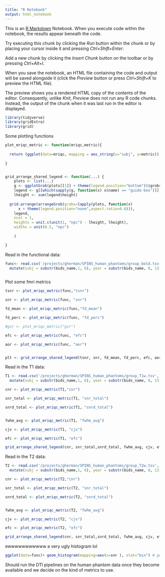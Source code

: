 ```yaml
---
title: "R Notebook"
output: html_notebook
---
```


This is an [R Markdown](http://rmarkdown.rstudio.com) Notebook. When you execute code within the notebook, the results appear beneath the code. 

Try executing this chunk by clicking the *Run* button within the chunk or by placing your cursor inside it and pressing *Ctrl+Shift+Enter*.

Add a new chunk by clicking the *Insert Chunk* button on the toolbar or by pressing *Ctrl+Alt+I*.

When you save the notebook, an HTML file containing the code and output will be saved alongside it (click the *Preview* button or press *Ctrl+Shift+K* to preview the HTML file).

The preview shows you a rendered HTML copy of the contents of the editor. Consequently, unlike *Knit*, *Preview* does not run any R code chunks. Instead, the output of the chunk when it was last run in the editor is displayed.


```r
library(tidyverse)
library(gridExtra)
library(grid)
```


Some plotting functions

```r
plot_mriqc_metric <- function(mriqc,metric){
  
  return (ggplot(data=mriqc, mapping = aes_string(x="subj", y=metric)) + geom_jitter(width=0.1, aes(shape=site))+theme_classic(base_size=6)+theme(panel.background = element_rect(fill="white", colour="white"),axis.title.x=element_blank()))
  
}


grid_arrange_shared_legend <- function(...) {
    plots <- list(...)
    g <- ggplotGrob(plots[[1]] + theme(legend.position="bottom"))$grobs
    legend <- g[[which(sapply(g, function(x) x$name) == "guide-box")]]
    lheight <- sum(legend$height)
    
  grid.arrange(arrangeGrob(grobs=lapply(plots, function(x)
      x + theme(legend.position="none",aspect.ratio=0.6))),
    legend,
    ncol = 1,
    heights = unit.c(unit(1, "npc") - lheight, lheight),
    widths = unit(0.5, "npc")
    
    )

}

```



Read in the functional data: 
```r
func<- read.csv('/projects/gherman/SPINS_human_phantoms/group_bold.tsv', sep='\t') %>%
  mutate(subj = substr(bids_name,1, 6), year = substr(bids_name, 8, 13), site=substr(bids_name, 14, 16), parent_site=substr(bids_name,14,15)) %>% mutate(scanner_type= ifelse(substr(bids_name,16,16)=="P", "prisma","GE" ))
```



```r

```



Plot some fmri metrics
```r

tsnr <- plot_mriqc_metric(func,"tsnr")

snr <- plot_mriqc_metric(func, "snr")

fd_mean <- plot_mriqc_metric(func,"fd_mean")

fd_perc <- plot_mriqc_metric(func, "fd_perc")

#gsr <- plot_mriqc_metric("gsr")

efc <- plot_mriqc_metric(func, "efc")

aor <- plot_mriqc_metric(func, "aor")


plt <- grid_arrange_shared_legend(tsnr, snr, fd_mean, fd_perc, efc, aor)

```





Read in the T1 data: 
```r
T1 <- read.csv('/projects/gherman/SPINS_human_phantoms/group_T1w.tsv', sep='\t') %>%
  mutate(subj = substr(bids_name,1, 6), year = substr(bids_name, 8, 13), site=substr(bids_name, 14, 16))
```


```r

cnr <- plot_mriqc_metric(T1,"cnr")

snr_total <- plot_mriqc_metric(T1, "snr_total")

snrd_total <- plot_mriqc_metric(T1, "snrd_total")


fwhm_avg <- plot_mriqc_metric(T1, "fwhm_avg")

cjv <- plot_mriqc_metric(T1, "cjv")

efc <- plot_mriqc_metric(T1, "efc")

grid_arrange_shared_legend(cnr, snr_total,snrd_total, fwhm_avg, cjv, efc)
```


Read in the T2 data: 
```r
T2 <- read.csv('/projects/gherman/SPINS_human_phantoms/group_T2w.tsv', sep='\t') %>%
  mutate(subj = substr(bids_name,1, 6), year = substr(bids_name, 8, 13), site=substr(bids_name, 14, 16))
```


```r

cnr <- plot_mriqc_metric(T2,"cnr")

snr_total <- plot_mriqc_metric(T2, "snr_total")

snrd_total <- plot_mriqc_metric(T2, "snrd_total")


fwhm_avg <- plot_mriqc_metric(T2, "fwhm_avg")

cjv <- plot_mriqc_metric(T2, "cjv")

efc <- plot_mriqc_metric(T2, "efc")

grid_arrange_shared_legend(cnr, snr_total,snrd_total, fwhm_avg, cjv, efc)

```


ewwwwwwwwwww a very ugly histogram lol
```r
ggplot(data=func)+ geom_histogram(mapping=aes(x=snr ), stat="bin") # geom_bar(mapping=aes(x=snr, y=..prop.. , group=1))
```


Should run the DTI pipelines on the human phantom data once they become available and we decide on the kind of metrics to use.